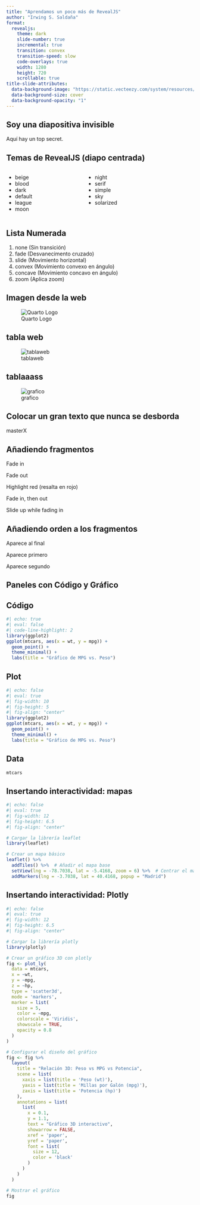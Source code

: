 ```yaml
---
title: "Aprendamos un poco más de RevealJS"
author: "Irwing S. Saldaña"
format: 
  revealjs:
    theme: dark
    slide-number: true
    incremental: true
    transition: convex
    transition-speed: slow
    code-overlays: true
    width: 1280
    height: 720
    scrollable: true
title-slide-attributes:
  data-background-image: "https://static.vecteezy.com/system/resources/previews/012/184/489/non_2x/background-design-for-power-point-suitable-for-panda-ppt-background-free-vector.jpg"
  data-background-size: cover
  data-background-opacity: "1"   
---
```


## Soy una diapositiva invisible {visibility="hidden"}

Aquí hay un top secret.


## Temas de RevealJS (diapo centrada) {.center}

:::: {.columns}

::: {.column width="40%"}
- beige
- blood
- dark
- default
- league
- moon
:::

::: {.column width="60%"}
- night
- serif
- simple
- sky
- solarized
:::

::::


## Lista Numerada

1. none (Sin transición)
1. fade (Desvanecimento cruzado)
1. slide (Movimiento horizontal)
1. convex (Movimiento convexo en ángulo)
1. concave (Movimiento concavo en ángulo)
1. zoom	(Aplica zoom) 


## Imagen desde la web
![Quarto Logo](https://quarto.org/images/demo-jupyter-plain.png)

## tabla web
![tablaweb](https://help.qlik.com/es-ES/cloud-services/Subsystems/Hub/Content/Resources/Images/ui_gen_BarChart.png)

## tablaaass

![grafico](imagenes/unnamed-chunk-2-1.png)


## Colocar un gran texto que nunca se desborda

::: {.r-fit-text}
masterX
:::

## Añadiendo fragmentos 

::: {.fragment}
Fade in
:::

::: {.fragment .fade-out}
Fade out
:::

::: {.fragment .highlight-red}
Highlight red (resalta en rojo)
:::

::: {.fragment .fade-in-then-out}
Fade in, then out
:::

::: {.fragment .fade-up}
Slide up while fading in
:::


## Añadiendo orden a los fragmentos

::: {.fragment fragment-index=3}
Aparece al final
:::

::: {.fragment fragment-index=1}
Aparece primero
:::

::: {.fragment fragment-index=2}
Aparece segundo
:::


## Paneles con Código y Gráfico {transition="fade" transition-speed="fast"}

::: {.panel-tabset}

## Código

```r
#| echo: true
#| eval: false
#| code-line-highlight: 2
library(ggplot2)
ggplot(mtcars, aes(x = wt, y = mpg)) +
  geom_point() +
  theme_minimal() +
  labs(title = "Gráfico de MPG vs. Peso")
```

## Plot

```r
#| echo: false
#| eval: true
#| fig-width: 10
#| fig-height: 5
#| fig-align: "center"
library(ggplot2)
ggplot(mtcars, aes(x = wt, y = mpg)) +
  geom_point() +
  theme_minimal() +
  labs(title = "Gráfico de MPG vs. Peso")
```

## Data

```r
mtcars
```

:::

## Insertando interactividad: mapas

```r
#| echo: false
#| eval: true
#| fig-width: 12
#| fig-height: 6.5
#| fig-align: "center"

# Cargar la librería leaflet
library(leaflet)

# Crear un mapa básico
leaflet() %>%
  addTiles() %>%  # Añadir el mapa base
  setView(lng = -78.7038, lat = -5.4168, zoom = 6) %>%  # Centrar el mapa en Madrid, España
  addMarkers(lng = -3.7038, lat = 40.4168, popup = "Madrid")
```

## Insertando interactividad: Plotly

```r
#| echo: false
#| eval: true
#| fig-width: 12
#| fig-height: 6.5
#| fig-align: "center"

# Cargar la librería plotly
library(plotly)

# Crear un gráfico 3D con plotly
fig <- plot_ly(
  data = mtcars,
  x = ~wt,
  y = ~mpg,
  z = ~hp,
  type = 'scatter3d',
  mode = 'markers',
  marker = list(
    size = 5,
    color = ~mpg,
    colorscale = 'Viridis',
    showscale = TRUE,
    opacity = 0.8
  )
)

# Configurar el diseño del gráfico
fig <- fig %>%
  layout(
    title = "Relación 3D: Peso vs MPG vs Potencia",
    scene = list(
      xaxis = list(title = 'Peso (wt)'),
      yaxis = list(title = 'Millas por Galón (mpg)'),
      zaxis = list(title = 'Potencia (hp)')
    ),
    annotations = list(
      list(
        x = 0.1,
        y = 1.1,
        text = "Gráfico 3D interactivo",
        showarrow = FALSE,
        xref = 'paper',
        yref = 'paper',
        font = list(
          size = 12,
          color = 'black'
        )
      )
    )
  )

# Mostrar el gráfico
fig

```



